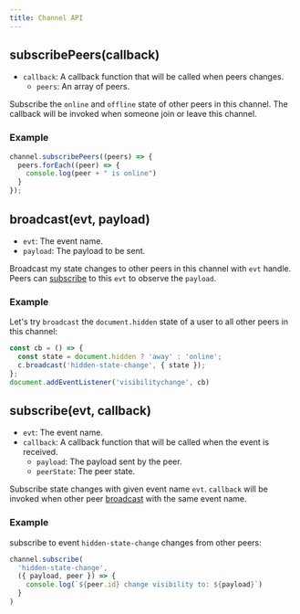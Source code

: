 ```yaml
---
title: Channel API
---
```


## subscribePeers(callback)

- `callback`: A callback function that will be called when peers changes.
    - `peers`: An array of peers.

Subscribe the `online` and `offline` state of other peers in this channel. The callback will be invoked when someone join or leave this channel.

### Example

```jsx
channel.subscribePeers((peers) => {
  peers.forEach((peer) => {
    console.log(peer + " is online")
  }
});
```

## broadcast(evt, payload)

- `evt`: The event name.
- `payload`: The payload to be sent.

Broadcast my state changes to other peers in this channel with `evt` handle. Peers can [subscribe](#subscribe) to this `evt` to observe the `payload`.

### Example

Let's try `broadcast` the `document.hidden` state of a user to all other peers in this channel:

```jsx {3}
const cb = () => {
  const state = document.hidden ? 'away' : 'online';
  c.broadcast('hidden-state-change', { state });
};
document.addEventListener('visibilitychange', cb)
```

## subscribe(evt, callback)

- `evt`: The event name.
- `callback`: A callback function that will be called when the event is received.
    - `payload`: The payload sent by the peer.
    - `peerState`: The peer state.

Subscribe state changes with given event name `evt`. `callback` will be invoked when other peer [broadcast](#broadcast) with the same event name.

### Example

subscribe to event `hidden-state-change` changes from other peers:

```jsx {3-4}
channel.subscribe(
  'hidden-state-change',
  ({ payload, peer }) => {
    console.log(`${peer.id} change visibility to: ${payload}`)
  }
)
```

